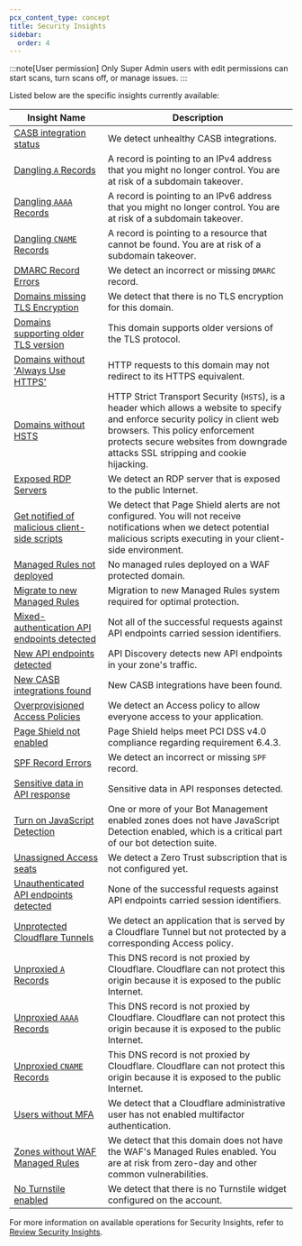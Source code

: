 ```yaml
---
pcx_content_type: concept
title: Security Insights
sidebar:
  order: 4
---
```



:::note[User permission]
Only Super Admin users with edit permissions can start scans, turn scans off, or manage issues.
:::

<Render file="security-insights-definition" />

Listed below are the specific insights currently available:

| Insight Name                                                                                                                        | Description                                                                                                                                                                                                                                            |
| ----------------------------------------------------------------------------------------------------------------------------------- | ------------------------------------------------------------------------------------------------------------------------------------------------------------------------------------------------------------------------------------------------------ |
| [CASB integration status](/cloudflare-one/applications/casb/troubleshooting/)                                                       | We detect unhealthy CASB integrations.                                                                                                                                                                                                                 |
| [Dangling `A` Records](/dns/manage-dns-records/reference/dns-record-types/#a-and-aaaa)                                              | A record is pointing to an IPv4 address that you might no longer control. You are at risk of a subdomain takeover.                                                                                                                                     |
| [Dangling `AAAA` Records](/dns/manage-dns-records/reference/dns-record-types/#a-and-aaaa)                                           | A record is pointing to an IPv6 address that you might no longer control. You are at risk of a subdomain takeover.                                                                                                                                     |
| [Dangling `CNAME` Records](/dns/manage-dns-records/reference/dns-record-types/#a-and-aaaa)                                          | A record is pointing to a resource that cannot be found. You are at risk of a subdomain takeover.                                                                                                                                                      |
| [DMARC Record Errors](/dns/manage-dns-records/reference/dns-record-types/#dmarc)                                                    | We detect an incorrect or missing `DMARC` record.                                                                                                                                                                                                      |
| [Domains missing TLS Encryption](/ssl/get-started/)                                                                                 | We detect that there is no TLS encryption for this domain.                                                                                                                                                                                             |
| [Domains supporting older TLS version](/ssl/reference/protocols/)                                                                   | This domain supports older versions of the TLS protocol.                                                                                                                                                                                               |
| [Domains without 'Always Use HTTPS'](/ssl/edge-certificates/additional-options/always-use-https/)                                   | HTTP requests to this domain may not redirect to its HTTPS equivalent.                                                                                                                                                                                 |
| [Domains without HSTS](/ssl/edge-certificates/additional-options/http-strict-transport-security/)                                   | HTTP Strict Transport Security (`HSTS`), is a header which allows a website to specify and enforce security policy in client web browsers. This policy enforcement protects secure websites from downgrade attacks SSL stripping and cookie hijacking. |
| [Exposed RDP Servers](/cloudflare-one/connections/connect-networks/use-cases/rdp/)                                                  | We detect an RDP server that is exposed to the public Internet.                                                                                                                                                                                        |
| [Get notified of malicious client-side scripts](/page-shield/detection/configure-alerts/)                                           | We detect that Page Shield alerts are not configured. You will not receive notifications when we detect potential malicious scripts executing in your client-side environment.                                                                         |
| [Managed Rules not deployed](/waf/managed-rules/reference/cloudflare-managed-ruleset/)                                              | No managed rules deployed on a WAF protected domain.                                                                                                                                                                                                   |
| [Migrate to new Managed Rules](/waf/reference/migration-guides/waf-managed-rules-migration/)                                        | Migration to new Managed Rules system required for optimal protection.                                                                                                                                                                                 |
| [Mixed-authentication API endpoints detected](/api-shield/management-and-monitoring/endpoint-labels/#managed-labels)                | Not all of the successful requests against API endpoints carried session identifiers.                                                                                                                                                                  |
| [New API endpoints detected](/api-shield/security/api-discovery/)                                                                   | API Discovery detects new API endpoints in your zone's traffic.                                                                                                                                                                                        |
| [New CASB integrations found](/cloudflare-one/applications/casb/casb-integrations/)                                                 | New CASB integrations have been found.                                                                                                                                                                                                                 |
| [Overprovisioned Access Policies](/cloudflare-one/policies/access/)                                                                 | We detect an Access policy to allow everyone access to your application.                                                                                                                                                                               |
| [Page Shield not enabled](/page-shield/get-started/)                                                                                | Page Shield helps meet PCI DSS v4.0 compliance regarding requirement 6.4.3.                                                                                                                                                                            |
| [SPF Record Errors](/dns/manage-dns-records/reference/dns-record-types/#spf)                                                        | We detect an incorrect or missing `SPF` record.                                                                                                                                                                                                        |
| [Sensitive data in API response](/api-shield/management-and-monitoring/#sensitive-data-detection)                                   | Sensitive data in API responses detected.                                                                                                                                                                                                              |
| [Turn on JavaScript Detection](/bots/reference/javascript-detections/)                                                              | One or more of your Bot Management enabled zones does not have JavaScript Detection enabled, which is a critical part of our bot detection suite.                                                                                                      |
| [Unassigned Access seats](/cloudflare-one/)                                                                                         | We detect a Zero Trust subscription that is not configured yet.                                                                                                                                                                                        |
| [Unauthenticated API endpoints detected](/api-shield/management-and-monitoring/endpoint-labels/#managed-labels)                     | None of the successful requests against API endpoints carried session identifiers.                                                                                                                                                                     |
| [Unprotected Cloudflare Tunnels](/cloudflare-one/applications/configure-apps/self-hosted-public-app/#4-connect-your-origin-to-cloudflare) | We detect an application that is served by a Cloudflare Tunnel but not protected by a corresponding Access policy.                                                                                                                                     |
| [Unproxied `A` Records](/dns/manage-dns-records/reference/dns-record-types/#a-and-aaaa)                                             | This DNS record is not proxied by Cloudflare. Cloudflare can not protect this origin because it is exposed to the public Internet.                                                                                                                     |
| [Unproxied `AAAA` Records](/dns/manage-dns-records/reference/dns-record-types/#a-and-aaaa)                                          | This DNS record is not proxied by Cloudflare. Cloudflare can not protect this origin because it is exposed to the public Internet.                                                                                                                     |
| [Unproxied `CNAME` Records](/dns/proxy-status/#dns-only-records)                                | This DNS record is not proxied by Cloudflare. Cloudflare can not protect this origin because it is exposed to the public Internet.                                                                                                                     |
| [Users without MFA](/fundamentals/setup/account/account-security/2fa/)                                                              | We detect that a Cloudflare administrative user has not enabled multifactor authentication.                                                                                                                                                            |
| [Zones without WAF Managed Rules](/waf/managed-rules/)                                                                              | We detect that this domain does not have the WAF's Managed Rules enabled. You are at risk from zero-day and other common vulnerabilities.
| [No Turnstile enabled](/turnstile/)                                                                                        | We detect that there is no Turnstile widget configured on the account.


For more information on available operations for Security Insights, refer to [Review Security Insights](/security-center/security-insights/review-insights/).
